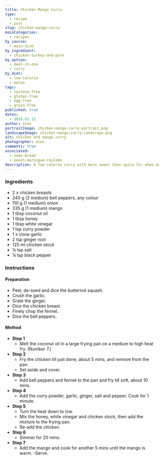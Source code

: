 ```yaml
---
title: Chicken Mango Curry
type:
  - recipe
  - post
slug: chicken-mango-curry
mainCategories:
  - recipes
by_course:
  - main-dish
by_ingredient:
  - chicken-turkey-and-pork
by_option:
  - meal-in-one
  - curry
by_diet:
  - low-calorie
  - paleo
tags:
  - lactose-free
  - gluten-free
  - egg-free
  - grain-free
published: true
dates:
  - 2019.01.12
author: alex
portraitImage: chicken-mango-curry-portrait.png
landscapeImage: chicken-mango-curry-landscape.png
alt: chicken and mango curry
photographer: alex
comments: true
associated:
  - naan-bread
  - peach-meringue-roulade
description: A low calorie curry with more sweet than spice for when mangos are 3 for 2. The adults liked it but the kids weren't sure - probably because it's healthy.
---
```


<Ingredients>

### Ingredients

- 2 x chicken breasts
- 240 g (2 medium) bell peppers, any colour
- 110 g (1 medium) onion
- 335 g (1 medium) mango
- 1 tbsp coconut oil
- 1 tbsp honey
- 1 tbsp white vinegar
- 1 tsp curry powder
- 1 x clove garlic
- 2 tsp ginger root
- 125 ml chicken stock
- ¼ tsp salt
- ¼ tsp black pepper

</Ingredients>

<Instructions>

### Instructions

#### Preparation

- Peel, de-seed and dice the butternut squash.
- Crush the garlic.
- Grate the ginger.
- Dice the chicken breast.
- Finely chop the fennel.
- Dice the bell peppers.

#### Method

- **Step 1**
  - Melt the coconut oil in a large frying pan on a medium to high heat fry. (Number 7.)
- **Step 2**
  - Fry the chicken till just done, about 5 mins, and remove from the pan.
  - Set aside and cover.
- **Step 3**
  - Add bell peppers and fennel to the pan and fry till soft, about 10 mins.
- **Step 4**
  - Add the curry powder, garlic, ginger, salt and pepper. Cook for 1 minute.
- **Step 5**
  - Turn the heat down to low.
  - Mix the honey, white vinegar and chicken stock, then add the mixture to the frying pan.
  - Re-add the chicken.
- **Step 6**
  - Simmer for 20 mins.
- **Step 7**
  - Add the mango and cook for another 5 mins until the mango is warm.
    -Serve.

</Instructions>
